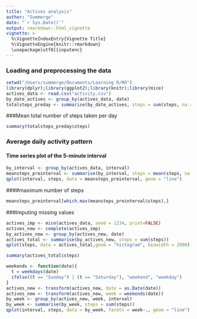 ```yaml
---
title: "Actives analysis"
author: "Summerge"
date: "`r Sys.Date()`"
output: rmarkdown::html_vignette
vignette: >
  %\VignetteIndexEntry{Vignette Title}
  %\VignetteEngine{knitr::rmarkdown}
  \usepackage[utf8]{inputenc}
---
```


### Loading and preprocessing the data
```r
setwd("/Users/summerge/Documents/Learning R/RR")
library(dplyr);library(ggplot2);library(knitr);library(mice)
actives_data <- read.csv("activity.csv")
by_date_actives <- group_by(actives_data, date)
totalsteps_preday <- summarise(by_date_actives, steps = sum(steps, na.rm = T))
```
###Mean total number of steps taken per day

```r
summary(totalsteps_preday$steps)
```

### Average daily activity pattern
#### Time series plot of the 5-minute interval
```r
by_interval <- group_by(actives_data, interval)
meansteps_preinterval <- summarise(by_interval, steps = mean(steps, na.rm = T))
qplot(interval, steps, data = meansteps_preinterval, geom = "line")

```

####maximum number of steps
```r
meansteps_preinterval[which.max(meansteps_preinterval$steps),]
```

###Imputing missing values
```r
actives_imp <- mice(actives_data, seed = 1234, print=FALSE)
actives_new <- complete(actives_imp)
by_actives_new <- group_by(actives_new, date)
actives_total <- summarise(by_actives_new, steps = sum(steps))
qplot(steps, data = actives_total,geom = "histogram", binwidth = 2000)
```
```r
summary(actives_total$steps)
```
```r
weekends <- function(date){
  t = weekdays(date)
  ifelse((t == "Sunday") | (t == "Saturday"), "weekend", "weekday")
}
actives_new <- transform(actives_new, date = as.Date(date))
actives_new <- transform(actives_new, week = weekends(date))
by_week <- group_by(actives_new, week, interval)
by_week <- summarise(by_week, steps = sum(steps))
qplot(interval, steps, data = by_week, facets = week~., geom = "line")
```

